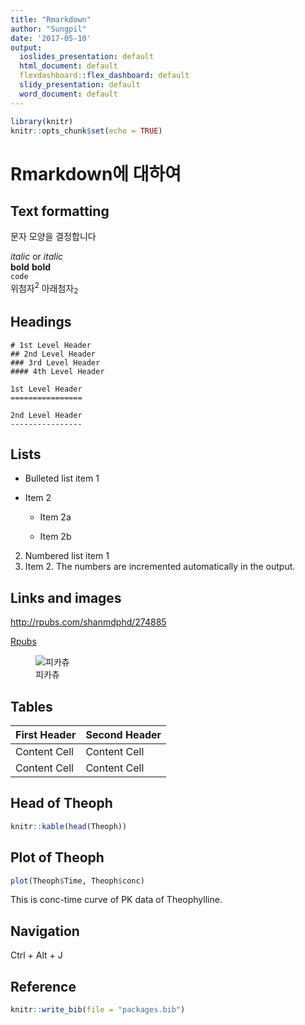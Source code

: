 ```yaml
---
title: "Rmarkdown"
author: "Sungpil"
date: '2017-05-10'
output:
  ioslides_presentation: default
  html_document: default
  flexdashboard::flex_dashboard: default
  slidy_presentation: default
  word_document: default
---
```


```r
library(knitr)
knitr::opts_chunk$set(echo = TRUE)
```

# Rmarkdown에 대하여

## Text formatting

문자 모양을 결정합니다

*italic*  or _italic_  
**bold**   __bold__  
`code`  
위첨자^2^ 아래첨자~2~

## Headings

```
# 1st Level Header
## 2nd Level Header
### 3rd Level Header
#### 4th Level Header

1st Level Header
================

2nd Level Header
----------------
```


## Lists

* Bulleted list item 1

* Item 2

    * Item 2a

    * Item 2b

2.  Numbered list item 1
1.  Item 2. The numbers are incremented automatically in the output.


## Links and images

<http://rpubs.com/shanmdphd/274885>

[Rpubs](http://rpubs.com/shanmdphd/274885)

![피카츄](pica.jpg)

## Tables 

First Header  | Second Header
------------- | -------------
Content Cell  | Content Cell
Content Cell  | Content Cell

## Head of Theoph

```r
knitr::kable(head(Theoph))
```

## Plot of Theoph

```r
plot(Theoph$Time, Theoph$conc)
```

This is conc-time curve of PK data of Theophylline.

## Navigation

Ctrl + Alt + J

## Reference

```r
knitr::write_bib(file = "packages.bib")
```

